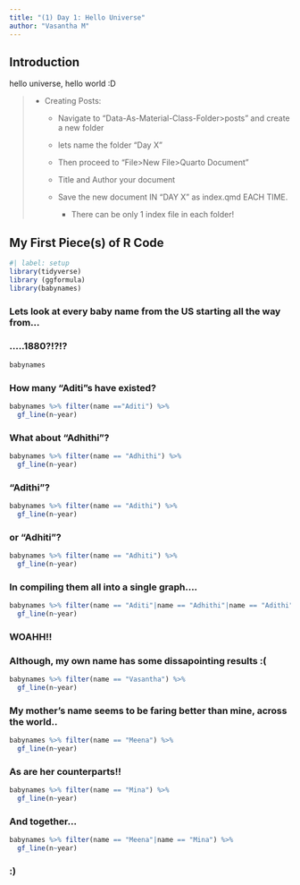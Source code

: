```yaml
---
title: "(1) Day 1: Hello Universe"
author: "Vasantha M"
---
```


## Introduction

hello universe, hello world :D

> -   Creating Posts:
>
>     -   Navigate to "Data-As-Material-Class-Folder\>posts" and create a new folder
>
>     -   lets name the folder "Day X"
>
>     -   Then proceed to "File\>New File\>Quarto Document"
>
>     -   Title and Author your document
>
>     -   Save the new document IN "DAY X" as index.qmd EACH TIME.
>
>         -   There can be only 1 index file in each folder!

## My First Piece(s) of R Code

```r
#| label: setup
library(tidyverse)
library (ggformula)
library(babynames)
```

### Lets look at every baby name from the US starting all the way from...

### .....1880?!?!?

```r
babynames
```

### How many "Aditi"s have existed?

```r
babynames %>% filter(name =="Aditi") %>% 
  gf_line(n~year)

```

### What about "Adhithi"?

```r
babynames %>% filter(name == "Adhithi") %>% 
  gf_line(n~year)
```

### "Adithi"?

```r
babynames %>% filter(name == "Adithi") %>% 
  gf_line(n~year)
```

### or "Adhiti"?

```r
babynames %>% filter(name == "Adhiti") %>% 
  gf_line(n~year)
```

### In compiling them all into a single graph....

```r
babynames %>% filter(name == "Aditi"|name == "Adhithi"|name == "Adithi"|name == "Adhiti") %>% 
  gf_line(n~year)
```

### WOAHH!!

### Although, my own name has some dissapointing results :(

```r
babynames %>% filter(name == "Vasantha") %>% 
  gf_line(n~year)
```

### My mother's name seems to be faring better than mine, across the world..

```r
babynames %>% filter(name == "Meena") %>% 
  gf_line(n~year)
```

### As are her counterparts!!

```r
babynames %>% filter(name == "Mina") %>% 
  gf_line(n~year)
```

### And together...

```r
babynames %>% filter(name == "Meena"|name == "Mina") %>% 
  gf_line(n~year)
```

### :)

